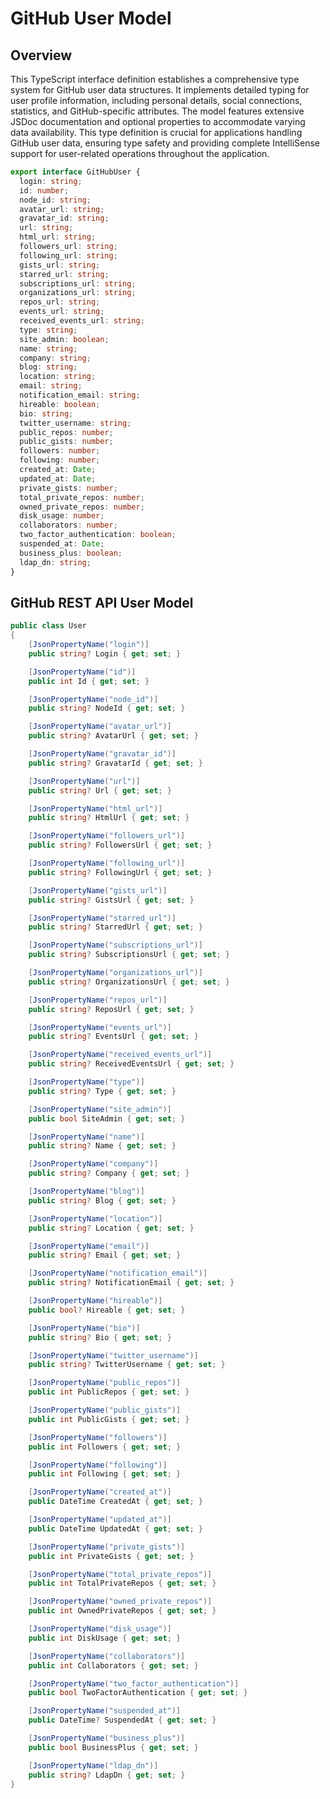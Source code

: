 # GitHub User Model

## Overview

This TypeScript interface definition establishes a comprehensive type system for GitHub user data structures. It implements detailed typing for user profile information, including personal details, social connections, statistics, and GitHub-specific attributes. The model features extensive JSDoc documentation and optional properties to accommodate varying data availability. This type definition is crucial for applications handling GitHub user data, ensuring type safety and providing complete IntelliSense support for user-related operations throughout the application.

```typescript
export interface GitHubUser {
  login: string;
  id: number;
  node_id: string;
  avatar_url: string;
  gravatar_id: string;
  url: string;
  html_url: string;
  followers_url: string;
  following_url: string;
  gists_url: string;
  starred_url: string;
  subscriptions_url: string;
  organizations_url: string;
  repos_url: string;
  events_url: string;
  received_events_url: string;
  type: string;
  site_admin: boolean;
  name: string;
  company: string;
  blog: string;
  location: string;
  email: string;
  notification_email: string;
  hireable: boolean;
  bio: string;
  twitter_username: string;
  public_repos: number;
  public_gists: number;
  followers: number;
  following: number;
  created_at: Date;
  updated_at: Date;
  private_gists: number;
  total_private_repos: number;
  owned_private_repos: number;
  disk_usage: number;
  collaborators: number;
  two_factor_authentication: boolean;
  suspended_at: Date;
  business_plus: boolean;
  ldap_dn: string;
}
```

## GitHub REST API User Model

```csharp
public class User
{
    [JsonPropertyName("login")]
    public string? Login { get; set; }

    [JsonPropertyName("id")]
    public int Id { get; set; }

    [JsonPropertyName("node_id")]
    public string? NodeId { get; set; }

    [JsonPropertyName("avatar_url")]
    public string? AvatarUrl { get; set; }

    [JsonPropertyName("gravatar_id")]
    public string? GravatarId { get; set; }

    [JsonPropertyName("url")]
    public string? Url { get; set; }

    [JsonPropertyName("html_url")]
    public string? HtmlUrl { get; set; }

    [JsonPropertyName("followers_url")]
    public string? FollowersUrl { get; set; }

    [JsonPropertyName("following_url")]
    public string? FollowingUrl { get; set; }

    [JsonPropertyName("gists_url")]
    public string? GistsUrl { get; set; }

    [JsonPropertyName("starred_url")]
    public string? StarredUrl { get; set; }

    [JsonPropertyName("subscriptions_url")]
    public string? SubscriptionsUrl { get; set; }

    [JsonPropertyName("organizations_url")]
    public string? OrganizationsUrl { get; set; }

    [JsonPropertyName("repos_url")]
    public string? ReposUrl { get; set; }

    [JsonPropertyName("events_url")]
    public string? EventsUrl { get; set; }

    [JsonPropertyName("received_events_url")]
    public string? ReceivedEventsUrl { get; set; }

    [JsonPropertyName("type")]
    public string? Type { get; set; }

    [JsonPropertyName("site_admin")]
    public bool SiteAdmin { get; set; }

    [JsonPropertyName("name")]
    public string? Name { get; set; }

    [JsonPropertyName("company")]
    public string? Company { get; set; }

    [JsonPropertyName("blog")]
    public string? Blog { get; set; }

    [JsonPropertyName("location")]
    public string? Location { get; set; }

    [JsonPropertyName("email")]
    public string? Email { get; set; }

    [JsonPropertyName("notification_email")]
    public string? NotificationEmail { get; set; }

    [JsonPropertyName("hireable")]
    public bool? Hireable { get; set; }

    [JsonPropertyName("bio")]
    public string? Bio { get; set; }

    [JsonPropertyName("twitter_username")]
    public string? TwitterUsername { get; set; }

    [JsonPropertyName("public_repos")]
    public int PublicRepos { get; set; }

    [JsonPropertyName("public_gists")]
    public int PublicGists { get; set; }

    [JsonPropertyName("followers")]
    public int Followers { get; set; }

    [JsonPropertyName("following")]
    public int Following { get; set; }

    [JsonPropertyName("created_at")]
    public DateTime CreatedAt { get; set; }

    [JsonPropertyName("updated_at")]
    public DateTime UpdatedAt { get; set; }

    [JsonPropertyName("private_gists")]
    public int PrivateGists { get; set; }

    [JsonPropertyName("total_private_repos")]
    public int TotalPrivateRepos { get; set; }

    [JsonPropertyName("owned_private_repos")]
    public int OwnedPrivateRepos { get; set; }

    [JsonPropertyName("disk_usage")]
    public int DiskUsage { get; set; }

    [JsonPropertyName("collaborators")]
    public int Collaborators { get; set; }

    [JsonPropertyName("two_factor_authentication")]
    public bool TwoFactorAuthentication { get; set; }

    [JsonPropertyName("suspended_at")]
    public DateTime? SuspendedAt { get; set; }

    [JsonPropertyName("business_plus")]
    public bool BusinessPlus { get; set; }

    [JsonPropertyName("ldap_dn")]
    public string? LdapDn { get; set; }
}
```
